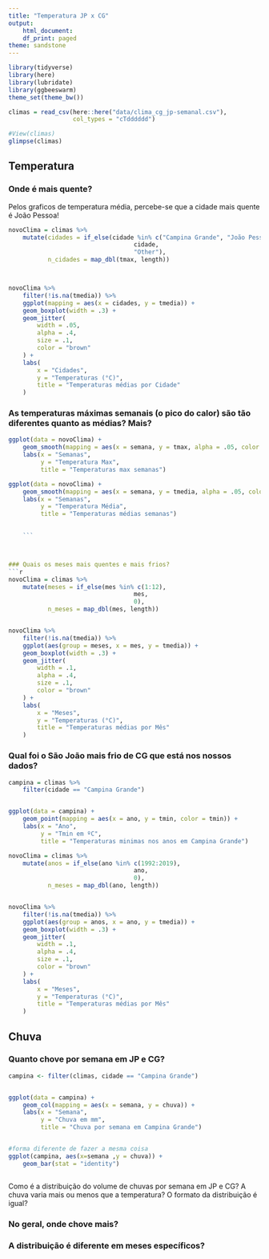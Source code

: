 ```yaml
---
title: "Temperatura JP x CG"
output:
    html_document:
    df_print: paged
theme: sandstone
---
```


```r
library(tidyverse)
library(here)
library(lubridate)
library(ggbeeswarm)
theme_set(theme_bw())
```

```r
climas = read_csv(here::here("data/clima_cg_jp-semanal.csv"), 
                  col_types = "cTdddddd")

#View(climas)
glimpse(climas)
```

## Temperatura

### Onde é mais quente?

Pelos graficos de temperatura média, percebe-se que a cidade mais quente é João Pessoa!

```r

novoClima = climas %>% 
    mutate(cidades = if_else(cidade %in% c("Campina Grande", "João Pessoa"), 
                                   cidade, 
                                   "Other"), 
           n_cidades = map_dbl(tmax, length))



novoClima %>% 
    filter(!is.na(tmedia)) %>% 
    ggplot(mapping = aes(x = cidades, y = tmedia)) + 
    geom_boxplot(width = .3) +
    geom_jitter(
        width = .05,
        alpha = .4,
        size = .1,
        color = "brown"
    ) +
    labs(
        x = "Cidades",
        y = "Temperaturas (°C)",
        title = "Temperaturas médias por Cidade"
    )

```


### As temperaturas máximas semanais (o pico do calor) são tão diferentes quanto as médias? Mais?  

```r

ggplot(data = novoClima) +
    geom_smooth(mapping = aes(x = semana, y = tmax, alpha = .05, color = semana)) +
    labs(x = "Semanas",
         y = "Temperatura Max",
         title = "Temperaturas max semanas")

ggplot(data = novoClima) +
    geom_smooth(mapping = aes(x = semana, y = tmedia, alpha = .05, color = semana)) +
    labs(x = "Semanas",
         y = "Temperatura Média",
         title = "Temperaturas médias semanas")
    

    ```



### Quais os meses mais quentes e mais frios? 
```r

novoClima = climas %>% 
    mutate(meses = if_else(mes %in% c(1:12), 
                                   mes, 
                                   0), 
           n_meses = map_dbl(mes, length))


novoClima %>% 
    filter(!is.na(tmedia)) %>% 
    ggplot(aes(group = meses, x = mes, y = tmedia)) + 
    geom_boxplot(width = .3) +
    geom_jitter(
        width = .1,
        alpha = .4,
        size = .1,
        color = "brown"
    ) +
    labs(
        x = "Meses",
        y = "Temperaturas (°C)",
        title = "Temperaturas médias por Mês"
    )


```



### Qual foi o São João  mais frio de CG que está nos nossos dados?

```r


campina = climas %>%
    filter(cidade == "Campina Grande")


ggplot(data = campina) +
    geom_point(mapping = aes(x = ano, y = tmin, color = tmin)) +
    labs(x = "Ano",
         y = "Tmin em ºC",
         title = "Temperaturas minimas nos anos em Campina Grande")


```


```r

novoClima = climas %>% 
    mutate(anos = if_else(ano %in% c(1992:2019), 
                                   ano, 
                                   0), 
           n_meses = map_dbl(ano, length))


novoClima %>% 
    filter(!is.na(tmedia)) %>% 
    ggplot(aes(group = anos, x = ano, y = tmedia)) + 
    geom_boxplot(width = .3) +
    geom_jitter(
        width = .1,
        alpha = .4,
        size = .1,
        color = "brown"
    ) +
    labs(
        x = "Meses",
        y = "Temperaturas (°C)",
        title = "Temperaturas médias por Mês"
    )


```




## Chuva

### Quanto chove por semana em JP e CG?

```r

campina <- filter(climas, cidade == "Campina Grande")


ggplot(data = campina) +
    geom_col(mapping = aes(x = semana, y = chuva)) +
    labs(x = "Semana",
         y = "Chuva em mm",
         title = "Chuva por semana em Campina Grande")


#forma diferente de fazer a mesma coisa
ggplot(campina, aes(x=semana ,y = chuva)) +
    geom_bar(stat = "identity")


```

```r

```


Como é a distribuição do volume de chuvas por semana em JP e CG? A chuva varia mais ou menos que a temperatura? O formato da distribuição é igual? 

### No geral, onde chove mais?

### A distribuição é diferente em meses específicos? 

